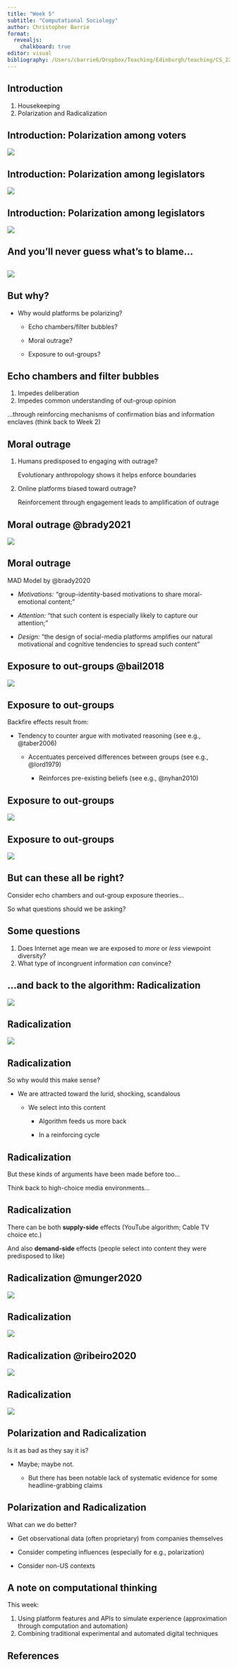 ```yaml
---
title: "Week 5"
subtitle: "Computational Sociology"
author: Christopher Barrie
format:
  revealjs:
    chalkboard: true
editor: visual
bibliography: /Users/cbarrie6/Dropbox/Teaching/Edinburgh/teaching/CS_22-23/CS-ED/references.bib
---
```


## Introduction

1.  Housekeeping
2.  Polarization and Radicalization

## Introduction: Polarization among voters

[![](images/polarization505px_30fps.gif)](https://www.pewresearch.org/fact-tank/2014/06/12/7-things-to-know-about-polarization-in-america/)

## Introduction: Polarization among legislators

[![](images/Screenshot%202022-10-21%20at%2017.28.48.png)](https://journals.plos.org/plosone/article?id=10.1371/journal.pone.0123507)

## Introduction: Polarization among legislators

[![](images/Screenshot%202022-10-21%20at%2017.29.02.png)](https://journals.plos.org/plosone/article?id=10.1371/journal.pone.0123507)

## And you'll never guess what's to blame...

## 

[![](images/Screenshot%202022-10-21%20at%2017.41.29.png)](https://www.nytimes.com/2022/04/21/technology/obama-stanford-tech-regulation.html)

## But why?

-   Why would platforms be polarizing?

    -   Echo chambers/filter bubbles?

    -   Moral outrage?

    -   Exposure to out-groups?

## Echo chambers and filter bubbles

1.  Impedes deliberation
2.  Impedes common understanding of out-group opinion

...through reinforcing mechanisms of confirmation bias and information enclaves (think back to Week 2)

## Moral outrage

1.  Humans predisposed to engaging with outrage?

    Evolutionary anthropology shows it helps enforce boundaries

2.  Online platforms biased toward outrage?

    Reinforcement through engagement leads to amplification of outrage

## Moral outrage @brady2021

[![](images/Screenshot%202022-10-24%20at%2017.12.55.png)](https://www.science.org/doi/10.1126/sciadv.abe5641)

## Moral outrage

MAD Model by @brady2020

-   *Motivations: "*group-identity-based motivations to share moral-emotional content;"

-   *Attention:* "that such content is especially likely to capture our attention;"

-   *Design:* "the design of social-media platforms amplifies our natural motivational and cognitive tendencies to spread such content"

## Exposure to out-groups @bail2018

[![](images/Screenshot%202022-10-24%20at%2017.24.50.png)](https://www.pnas.org/doi/10.1073/pnas.1804840115)

## Exposure to out-groups

Backfire effects result from:

-   Tendency to counter argue with motivated reasoning (see e.g., @taber2006)

    -   Accentuates perceived differences between groups (see e.g., @lord1979)

        -   Reinforces pre-existing beliefs (see e.g., @nyhan2010)

## Exposure to out-groups

[![](images/pnas.1804840115fig01.jpeg)](https://www.pnas.org/doi/10.1073/pnas.1804840115)

## Exposure to out-groups

[![](images/Screenshot%202022-10-24%20at%2017.27.07.png)](https://www.pnas.org/doi/10.1073/pnas.1804840115)

## But can these all be right?

Consider echo chambers and out-group exposure theories...

So what questions should we be asking?

## Some questions

1.  Does Internet age mean we are exposed to *more* or *less* viewpoint diversity?
2.  What type of incongruent information *can* convince?

## ...and back to the algorithm: Radicalization

[![](images/Screenshot%202022-10-24%20at%2017.56.25.png)](https://www.nytimes.com/interactive/2019/06/08/technology/youtube-radical.html)

## Radicalization

![](images/Recording%202022-10-24%20at%2017.58.47.gif)

## Radicalization

So why would this make sense?

-   We are attracted toward the lurid, shocking, scandalous

    -   We select into this content

        -   Algorithm feeds us more back

        -   In a reinforcing cycle

## Radicalization

But these kinds of arguments have been made before too...

Think back to high-choice media environments...

## Radicalization

There can be both **supply-side** effects (YouTube algorithm; Cable TV choice etc.)

And also **demand-side** effects (people select into content they were predisposed to like)

## Radicalization @munger2020

[![](images/Screenshot%202022-10-24%20at%2018.05.33.png)](https://journals.sagepub.com/doi/10.1177/1940161220964767)

## Radicalization

![](images/Screenshot%202022-10-24%20at%2018.09.37.png)

## Radicalization @ribeiro2020

![](images/Screenshot%202022-10-24%20at%2018.11.59.png)

## Radicalization

![](images/Screenshot%202022-10-24%20at%2018.11.26-01.png)

## Polarization and Radicalization

Is it as bad as they say it is?

-   Maybe; maybe not.

    -   But there has been notable lack of systematic evidence for some headline-grabbing claims

## Polarization and Radicalization

What can we do better?

-   Get observational data (often proprietary) from companies themselves

-   Consider competing influences (especially for e.g., polarization)

-   Consider non-US contexts

## A note on computational thinking

This week:

1.  Using platform features and APIs to simulate experience (approximation through computation and automation)
2.  Combining traditional experimental and automated digital techniques

## References

::: {#refs}
:::
